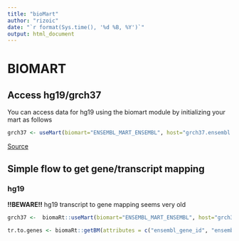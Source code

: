 ```yaml
---
title: "bioMart"
author: "rizoic"
date: "`r format(Sys.time(), '%d %B, %Y')`"
output: html_document
---
```


# BIOMART

## Access hg19/grch37

You can access data for hg19 using the biomart module by initializing your mart as follows

```R
grch37 <- useMart(biomart="ENSEMBL_MART_ENSEMBL", host="grch37.ensembl.org", path="/biomart/martservice", dataset="hsapiens_gene_ensembl")
```

[Source](https://support.bioconductor.org/p/62347/)

## Simple flow to get gene/transcript mapping

### hg19

**!!BEWARE!!** hg19 transcript to gene mapping seems very old

```R
grch37 <-  biomaRt::useMart(biomart="ENSEMBL_MART_ENSEMBL", host="grch37.ensembl.org", path="/biomart/martservice", dataset="hsapiens_gene_ensembl")

tr.to.genes <- biomaRt::getBM(attributes = c("ensembl_gene_id", "ensembl_transcript_id"), mart = grch37)
```

